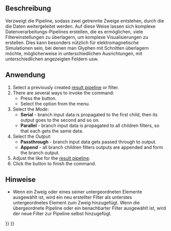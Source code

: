 <languages/>

{{Docnav/de
|[[FEM_PostPipelineFromResult/de|NachbereitungPipelineVonErgebnis]]
|[[FEM_PostFilterWarp/de|NachbereitungFilterVerformung]]
|[[FEM_Workbench/de|FEM]]
|IconL=FEM_PostPipelineFromResult.svg
|IconR=FEM_PostFilterWarp.svg
|IconC=Workbench_FEM.svg
}}

{{GuiCommand/de
|Name=FEM PostBranchFilter
|Name/de=FEM NachbereitungFilterVerzweigen
|MenuLocation=Ergebnisse → Pipeline verzweigen
|Workbenches=[[FEM_Workbench/de|FEM]]
|Version=1.1
|SeeAlso=[[Std_Refresh/de|Std Aktualisieren]], [[FEM_PostCreateFunctions/de|FEM Filterfunktionen]]
}}

<span id="Description"></span>
==Beschreibung==

Verzweigt die Pipeline, sodass zwei getrennte Zweige entstehen, durch die die Daten weitergeleitet werden. Auf diese Weise lassen sich komplexe Datenverarbeitungs-Pipelines erstellen, die es ermöglichen, viele Filtereinstellungen zu überlagern, um komplexe Visualisierungen zu erstellen. Dies kann besonders nützlich für elektromagnetische Simulationen sein, bei denen man Glyphen mit Schnitten überlagern möchte, möglicherweise in unterschiedlichen Ausrichtungen, mit unterschiedlichen angezeigten Feldern usw.

<span id="Usage"></span>
==Anwendung==

<div lang="en" dir="ltr" class="mw-content-ltr">
# Select a previously created [[FEM_PostPipelineFromResult|result pipeline]] or filter.
# There are several ways to invoke the command:
#* Press the {{Button|[[Image:FEM_PostBranchFilter.svg|16px]] [[FEM_PostBranchFilter|Pipeline Branch]]}} button.
#* Select the {{MenuCommand|Results → [[Image:FEM_PostBranchFilter.svg|16px]] Pipeline Branch}} option from the menu.
# Select the ''Mode'':
#* '''Serial''' - branch input data is propagated to the first child, then its output goes to the second and so on.
#* '''Parallel''' - branch input data is propagated to all children filters, so that each gets the same data.
# Select the ''Output'':
#* '''Passthrough''' - branch input data gets passed through to output.
#* '''Append''' - all branch children filters outputs are appended and form the branch output.
# Adjust the {{MenuCommand|Result display options}} like for the [[FEM_PostPipelineFromResult|result pipeline]].
# Click the {{Button|OK}} button to finish the command.
</div>

<span id="Notes"></span>
==Hinweise==

* Wenn ein Zweig oder eines seiner untergeordneten Elemente ausgewählt ist, wird ein neu erstellter Filter als unterstes untergeordnetes Element zum Zweig hinzugefügt. Wenn die übergeordnete Pipeline oder ein benachbarter Filter ausgewählt ist, wird der neue Filter zur Pipeline selbst hinzugefügt.


{{Docnav/de
|[[FEM_PostPipelineFromResult/de|NachbereitungPipelineVonErgebnis]]
|[[FEM_PostFilterWarp/de|NachbereitungFilterVerformung]]
|[[FEM_Workbench/de|FEM]]
|IconL=FEM_PostPipelineFromResult.svg
|IconR=FEM_PostFilterWarp.svg
|IconC=Workbench_FEM.svg
}}

{{FEM_Tools_navi{{#translation:}}}}
{{Userdocnavi{{#translation:}}}}